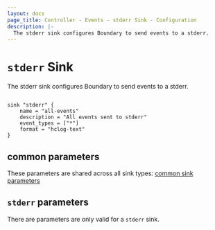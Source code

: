 ```yaml
---
layout: docs
page_title: Controller - Events - stderr Sink - Configuration
description: |-
  The stderr sink configures Boundary to send events to a stderr.
---
```


# `stderr` Sink

The stderr sink configures Boundary to send events to a stderr.

```hcl

sink "stderr" {
    name = "all-events"
    description = "All events sent to stderr"
    event_types = ["*"]
    format = "hclog-text"
}
```

## common parameters

These parameters are shared across all sink types: [common sink parameters](/docs/configuration/events/common)

## `stderr` parameters

There are parameters are only valid for a `stderr` sink.
